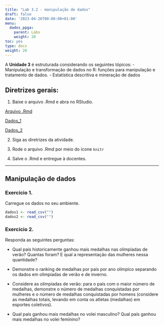 ---
title: "Lab 3.2 - manipulação de dados"
draft: false
date: '2023-04-26T00:00:00+01:00'
menu:
  dados_ppga:
    parent: Labs
    weight: 20
toc: yes
type: docs
weight: 20
---

A **Unidade 3** é estruturada considerando os seguintes tópicos:
- Manipulação e transformação de dados no R: funções para manipulação e tratamento de dados. 
- Estatística descritiva e mineração de dados

## **Diretrizes gerais:**

1. Baixe o arquivo .Rmd e abra no RStudio. 

[Arquivo .Rmd](https://cefetmgbr-my.sharepoint.com/:u:/g/personal/renataoliveira_cefetmg_br/EeohRlLO7OtCtKdHO72GS2oBc8B1LBdlZuoRt02jIw2LLg?e=dUCXFm)

[Dados_1](https://cefetmgbr-my.sharepoint.com/:x:/g/personal/renataoliveira_cefetmg_br/EfOboEtruQNLnK1Iz2RynCcBNxYE6pz_gBbjOIUWRSodpw?e=y0igVw)

[Dados_2](https://cefetmgbr-my.sharepoint.com/:x:/g/personal/renataoliveira_cefetmg_br/EZBh8qqZVJVFsZu3pfmdbPYBH-4XbbGRkrkpybi0pTSObA?e=4koetd)

2. Siga as diretrizes da atividade. 

3. Rode o arquivo .Rmd por meio do ícone `knitr` 

4. Salve o .Rmd e entregue à docentes. 

<hr></hr>

## **Manipulação de dados**

### Exercício 1.
Carregue os dados no seu ambiente. 

```{r load-data, eval=FALSE, message=FALSE, warning=FALSE, include=TRUE}

dados1 <- read_csv("")
dados2 <- read_csv("")
```


### Exercício 2.

Responda as seguintes perguntas:

- Qual país historicamente ganhou mais medalhas nas olimpíadas de verão? Quantas foram? E qual a representação das mulheres nessa quantidade? 

- Demonstre o ranking de medalhas por país por ano olímpico separando os dados em olimpíadas de verão e de inverno. 

- Considere as olimpíadas de verão: para o país com o maior número de medalhas, demonstre o número de medalhas conquistadas por mulheres e o número de medalhas conquistadas por homens (considere as medalhas totais, levando em conta os atletas (medalhas) em esportes coletivos). 

- Qual país ganhou mais medalhas no volei masculino? Qual país ganhou mais medalhas no volei feminino?

